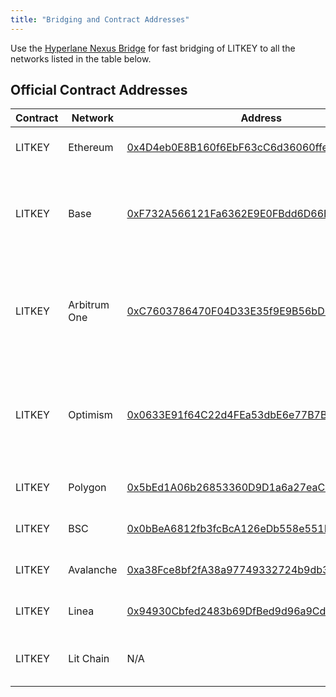 ```yaml
---
title: "Bridging and Contract Addresses"
---
```


Use the [Hyperlane Nexus Bridge](https://nexus.hyperlane.xyz/) for fast bridging of LITKEY to all the networks listed in the table below.


## Official Contract Addresses

| Contract | Network      | Address                                    | Notes                                                               |
|----------|--------------|--------------------------------------------|---------------------------------------------------------------------|
| LITKEY   | Ethereum     | [0x4D4eb0E8B160f6EbF63cC6d36060ffec09301B42](https://etherscan.io/address/0x4D4eb0E8B160f6EbF63cC6d36060ffec09301B42) | Master token contract                                               |
| LITKEY   | Base         | [0xF732A566121Fa6362E9E0FBdd6D66E5c8C925E49](https://basescan.org/address/0xF732A566121Fa6362E9E0FBdd6D66E5c8C925E49) | Bridged to Base using canonical bridge, Hyperlane supported         |
| LITKEY   | Arbitrum One | [0xC7603786470F04D33E35f9E9B56bD0Ca8803fB95](https://arbiscan.io/address/0xC7603786470F04D33E35f9E9B56bD0Ca8803fB95) | Bridged to Arbitrum One using canonical bridge, Hyperlane supported |
| LITKEY   | Optimism     | [0x0633E91f64C22d4FEa53dbE6e77B7BA4093177B8](https://optimistic.etherscan.io/address/0x0633E91f64C22d4FEa53dbE6e77B7BA4093177B8) | Bridged to Optimism using canonical bridge, Hyperlane supported     |
| LITKEY   | Polygon      | [0x5bEd1A06b26853360D9D1a6a27eaCE1b85206867](https://polygonscan.com/address/0x5bEd1A06b26853360D9D1a6a27eaCE1b85206867) | Hyperlane synthetic token                                           |
| LITKEY   | BSC          | [0x0bBeA6812fb3fcBcA126eDb558e551B3f1702026](https://bscscan.com/address/0x0bBeA6812fb3fcBcA126eDb558e551B3f1702026) | Hyperlane synthetic token                                           |
| LITKEY   | Avalanche    | [0xa38Fce8bf2fA38a97749332724b9db3FF44F006D](https://snowtrace.io/address/0xa38Fce8bf2fA38a97749332724b9db3FF44F006D) | Hyperlane synthetic token                                           |
| LITKEY   | Linea        | [0x94930Cbfed2483b69DfBed9d96a9CdD7c27D1393](https://explorer.linea.build/address/0x94930Cbfed2483b69DfBed9d96a9CdD7c27D1393) | Hyperlane synthetic token                                           |
| LITKEY   | Lit Chain    | N/A                                        | Native gas token for Lit Chain                                      |
